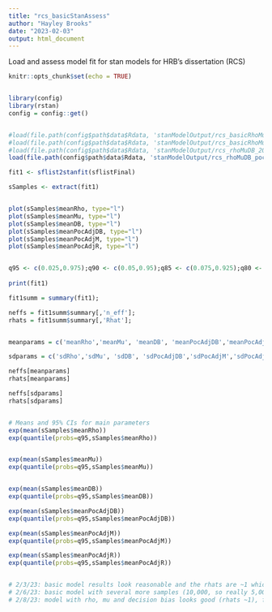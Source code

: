 ```yaml
---
title: "rcs_basicStanAssess"
author: "Hayley Brooks"
date: "2023-02-03"
output: html_document
---
```


Load and assess model fit for stan models for HRB's dissertation (RCS)

```r
knitr::opts_chunk$set(echo = TRUE)


library(config)
library(rstan)
config = config::get()


#load(file.path(config$path$data$Rdata, 'stanModelOutput/rcs_basicRhoMu_20230125.Rdata'));
#load(file.path(config$path$data$Rdata, 'stanModelOutput/rcs_basicRhoMu_20230203.Rdata'));
#load(file.path(config$path$data$Rdata, 'stanModelOutput/rcs_rhoMuDB_20230208.Rdata'))
load(file.path(config$path$data$Rdata, 'stanModelOutput/rcs_rhoMuDB_pocadj_20230216.Rdata'))
```


```r

fit1 <- sflist2stanfit(sflistFinal)

sSamples <- extract(fit1)


plot(sSamples$meanRho, type="l")
plot(sSamples$meanMu, type="l")
plot(sSamples$meanDB, type="l")
plot(sSamples$meanPocAdjDB, type="l")
plot(sSamples$meanPocAdjM, type="l")
plot(sSamples$meanPocAdjR, type="l")


q95 <- c(0.025,0.975);q90 <- c(0.05,0.95);q85 <- c(0.075,0.925);q80 <- c(0.1,0.9);q75 <- c(0.125,0.875);q70 <- c(0.15,0.85)
 
print(fit1)

fit1summ = summary(fit1);

neffs = fit1summ$summary[,'n_eff'];
rhats = fit1summ$summary[,'Rhat'];


meanparams = c('meanRho','meanMu', 'meanDB', 'meanPocAdjDB','meanPocAdjM','meanPocAdjR')

sdparams = c('sdRho','sdMu', 'sdDB', 'sdPocAdjDB','sdPocAdjM','sdPocAdjR')

neffs[meanparams]
rhats[meanparams]

neffs[sdparams]
rhats[sdparams]


# Means and 95% CIs for main parameters
exp(mean(sSamples$meanRho))
exp(quantile(probs=q95,sSamples$meanRho))


exp(mean(sSamples$meanMu))
exp(quantile(probs=q95,sSamples$meanMu))


exp(mean(sSamples$meanDB))
exp(quantile(probs=q95,sSamples$meanDB))

exp(mean(sSamples$meanPocAdjDB))
exp(quantile(probs=q95,sSamples$meanPocAdjDB))

exp(mean(sSamples$meanPocAdjM))
exp(quantile(probs=q95,sSamples$meanPocAdjM))

exp(mean(sSamples$meanPocAdjR))
exp(quantile(probs=q95,sSamples$meanPocAdjR))


# 2/3/23: basic model results look reasonable and the rhats are ~1 which is good, will run this model again with many more samples. 
# 2/6/23: basic model with several more samples (10,000, so really 5,000) similarly looks good! Will complicate wtih decision bias
# 2/8/23: model with rho, mu and decision bias looks good (rhats ~1), fewer effective samples for decision bias but the parameter estimates look reasonable

```

